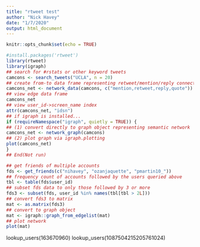 ```yaml
---
title: "rtweet test"
author: "Nick Havey"
date: "1/7/2020"
output: html_document
---
```


```r
knitr::opts_chunk$set(echo = TRUE)
```

```r
#install.packages('rtweet')
library(rtweet)
library(igraph)
## search for #rstats or other keyword tweets
camcons <- search_tweets("UCLA", n = 20)
## create from-to data frame representing retweet/mention/reply connections
camcons_net <- network_data(camcons, c("mention,retweet,reply,quote"))
## view edge data frame
camcons_net
## view user_id->screen_name index
attr(camcons_net, "idsn")
## if igraph is installed...
if (requireNamespace("igraph", quietly = TRUE)) {
## (1) convert directly to graph object representing semantic network
camcons_net <- network_graph(camcons)
## (2) plot graph via igraph.plotting
plot(camcons_net)
}
## End(Not run)
```

```r
## get friends of multiple accounts
fds <- get_friends(c("nihavey", "ozanjaquette", "pmartin10_"))
## frequency count of accounts followed by the users queried above
tbl <- table(fds$user_id)
## subset fds data to only those followed by 3 or more
fds3 <- subset(fds, user_id %in% names(tbl[tbl > 2L]))
## convert fds3 to matrix
mat <- as.matrix(fds3)
## convert to graph object
mat <- igraph::graph_from_edgelist(mat)
## plot network
plot(mat)
```

lookup_users(163670960)
lookup_users(1087504215205761024)